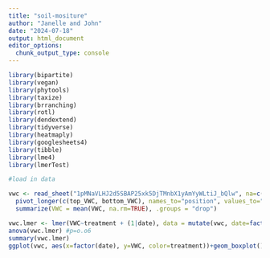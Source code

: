```yaml
---
title: "soil-mositure"
author: "Janelle and John"
date: "2024-07-18"
output: html_document
editor_options: 
  chunk_output_type: console
---
```


```r
library(bipartite)
library(vegan)
library(phytools)
library(taxize)
library(brranching)
library(rotl)
library(dendextend)
library(tidyverse)
library(heatmaply)
library(googlesheets4)
library(tibble)
library(lme4)
library(lmerTest)
```

```r
#load in data

vwc <- read_sheet("1pMNaVLHJ2d5SBAP25xk5DjTMnbX1yAmYyWLtiJ_bQlw", na=c("","rocky")) %>% mutate(top_VWC=as.numeric(top_VWC), bottom_VWC=as.numeric(bottom_VWC)) %>%
  pivot_longer(c(top_VWC, bottom_VWC), names_to="position", values_to="VWC") %>% group_by(plot, transect, transect_plot, treatment, date) %>% 
  summarize(VWC = mean(VWC, na.rm=TRUE), .groups = "drop")
```

```r
vwc.lmer <- lmer(VWC~treatment + (1|date), data = mutate(vwc, date=factor(date),transect_plot=factor(transect_plot)))
anova(vwc.lmer) #p=o.o6
summary(vwc.lmer)
ggplot(vwc, aes(x=factor(date), y=VWC, color=treatment))+geom_boxplot()
```

